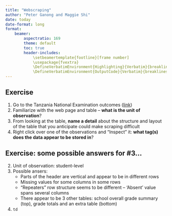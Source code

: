 ```yaml
---
title: "Webscraping"
author: "Peter Ganong and Maggie Shi"
date: today
date-format: long
format: 
    beamer:
        aspectratio: 169
        theme: default
        toc: true
        header-includes:
            \setbeamertemplate{footline}[frame number]
            \usepackage{fvextra}
            \DefineVerbatimEnvironment{Highlighting}{Verbatim}{breaklines,commandchars=\\\{\}}
            \DefineVerbatimEnvironment{OutputCode}{Verbatim}{breaklines,commandchars=\\\{\}}
---
```



## **Exercise**
1. Go to the Tanzania National Examination outcomes ([link](https://maktaba.tetea.org/exam-results/FTNA2015/S0101.htm))
2. Familiarize with the web page and table -- **what is the unit of observation**? 
3. From looking at the table, **name a detail** about the structure and layout of the table that you anticipate could make scraping difficult
4. Right click over one of the observations and "Inspect" it: **what tag(s) does the data appear to be stored in**?


## **Exercise**: some possible answers for #3...
2. Unit of observation: student-level 
3. Possible ansers: 
    - Parts of the header are vertical and appear to be in different rows
    - Missing values for some columns in some rows 
    - "Repeaters" row structure seems to be different -- 'Absent' value spans several columns
    - There appear to be 3 other tables: school overall grade summary (top), grade totals and an extra table (bottom)
4. `td`

